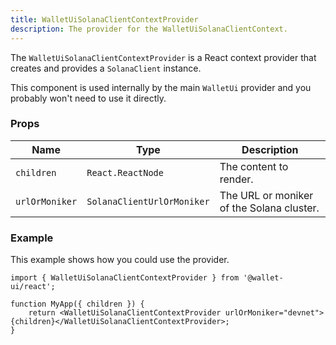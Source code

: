 ```yaml
---
title: WalletUiSolanaClientContextProvider
description: The provider for the WalletUiSolanaClientContext.
---
```


The `WalletUiSolanaClientContextProvider` is a React context provider that creates and provides a `SolanaClient` instance.

This component is used internally by the main `WalletUi` provider and you probably won't need to use it directly.

### Props

| Name           | Type                       | Description                               |
| -------------- | -------------------------- | ----------------------------------------- |
| `children`     | `React.ReactNode`          | The content to render.                    |
| `urlOrMoniker` | `SolanaClientUrlOrMoniker` | The URL or moniker of the Solana cluster. |

### Example

This example shows how you could use the provider.

```tsx
import { WalletUiSolanaClientContextProvider } from '@wallet-ui/react';

function MyApp({ children }) {
    return <WalletUiSolanaClientContextProvider urlOrMoniker="devnet">{children}</WalletUiSolanaClientContextProvider>;
}
```
